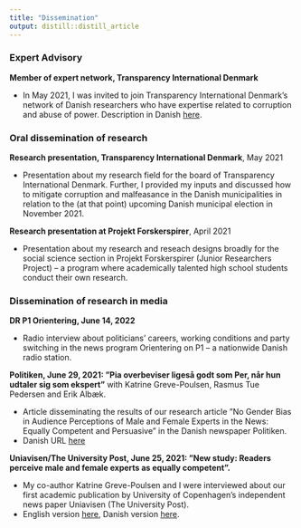 ```yaml
---
title: "Dissemination"
output: distill::distill_article
---
```


### Expert Advisory

__Member of expert network, Transparency International Denmark__

* In May 2021, I was invited to join Transparency International Denmark’s network of Danish researchers who have expertise related to corruption and abuse of power. Description in Danish [here](https://transparency.dk/kontakt/ekspertgruppe/).

<p>



### Oral dissemination of research
__Research presentation, Transparency International Denmark__, May 2021

* Presentation about my research field for the board of Transparency
International Denmark. Further, I provided my inputs and discussed how to mitigate corruption and malfeasance in the Danish municipalities in relation to the (at that point) upcoming Danish municipal election in November 2021.

__Research presentation at Projekt Forskerspirer__, April 2021

* Presentation about my research and reseach designs broadly for the social science section in Projekt Forskerspirer (Junior Researchers Project) – a program where academically talented high school students conduct their own research.

<p>

### Dissemination of research in media
__DR P1 Orientering, June 14, 2022__

* Radio interview about politicians' careers, working conditions and party switching in the news program Orientering on P1 -- a nationwide Danish radio station.

__Politiken, June 29, 2021: ”Pia overbeviser ligeså godt som Per, når hun udtaler sig som ekspert”__ with Katrine Greve-Poulsen, Rasmus Tue Pedersen and Erik Albæk.

* Article disseminating the results of our research article ”No Gender Bias in Audience Perceptions of Male and Female Experts in the News: Equally Competent and Persuasive” in the Danish newspaper Politiken.
* Danish URL [here](https://politiken.dk/debat/debatindlaeg/art8259934/Pia-overbeviser-liges%C3%A5-godt-som-Per-n%C3%A5r-hun-udtaler-sig-som-ekspert)

__Uniavisen/The University Post, June 25, 2021: ”New study: Readers perceive male and female experts as equally competent”.__

* My co-author Katrine Greve-Poulsen and I were interviewed about our first academic publication by University of Copenhagen’s independent news paper Uniavisen (The University Post).
* English version [here](https://uniavisen.dk/en/new-study-readers-perceive-male-and-female-experts-as-equally-competent/), Danish version [here](https://uniavisen.dk/ny-undersoegelse-laesere-finder-mandlige-og-kvindelige-eksperter-lige-kompetente/).

